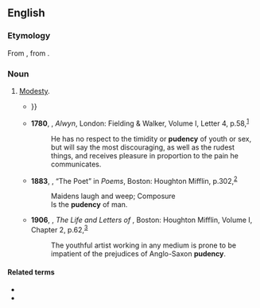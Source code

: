 ==English==

===Etymology===
From {{uder|en|la|pudentia}}, from {{uder|en|la|pudet||it shames}}.

===Noun===
{{en-noun|~}}

# {{lb|en|obsolete}} [[modesty|Modesty]].
#* {{RQ:Shakespeare Cymbeline|II|5|text=Me of my lawful pleasure she restrain’d<br>And pray’d me oft forbearance; did it with<br>A '''pudency''' so rosy the sweet view on’t<br>Might well have warm’d old Saturn {{...}}}}
#* '''1780''', {{w|Thomas Holcroft}}, ''Alwyn'', London: Fielding & Walker, Volume I, Letter 4, p.{{nbsp}}58,<sup>[http://name.umdl.umich.edu/004789306.0001.001]</sup>
#*: He has no respect to the timidity or '''pudency''' of youth or sex, but will say the most discouraging, as well as the rudest things, and receives pleasure in proportion to the pain he communicates.
#* '''1883''', {{w|Ralph Waldo Emerson}}, “The Poet” in ''Poems'', Boston: Houghton Mifflin, p.{{nbsp}}302,<sup>[https://archive.org/details/poemsemer1883emer]</sup>
#*: Maidens laugh and weep; Composure
#*: Is the '''pudency''' of man.
#* '''1906''', {{w|Elizabeth Bisland}}, ''The Life and Letters of {{w|Lafcadio Hearn}}'', Boston: Houghton Mifflin, Volume I, Chapter 2, p.{{nbsp}}62,<sup>[https://archive.org/details/lifelettersoflaf01hear]</sup>
#*: The youthful artist working in any medium is prone to be impatient of the prejudices of Anglo-Saxon '''pudency'''.

====Related terms====
* {{l|en|impudence}}
* {{l|en|pudic}}